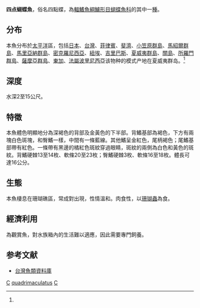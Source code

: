 {{Speciesbox
| name = 四点蝴蝶鱼
| image = Chaetodon quadrimaculatus.jpg
| status = LC 
| status_system = iucn3.1
| genus = Chaetodon
| species = quadrimaculatus
| authority = Gray, 1831<ref name='id7634'>{{cite web| url =http://www.bioinfo.cn/db05/BjdwSpecies.php?action=view&id=7634| title =四点蝴蝶鱼| work =中国动物物种编目数据库| publisher =中国科学院微生物研究所| author =中国科学院动物研究所| accessdate =2009-04-16| deadurl =yes| archiveurl =https://web.archive.org/web/20160305004107/http://www.bioinfo.cn/db05/BjdwSpecies.php?action=view&id=7634| archivedate =2016-03-05}}</ref>
| synonyms = 
}}

'''四点蝴蝶魚'''，俗名四點蝶，為[[輻鰭魚綱|輻鰭魚綱]][[鱸形目|鱸形目]][[蝴蝶魚科|蝴蝶魚科]]的其中一[[種|種]]。

==分布==
本魚分布於[[太平洋|太平洋]]區，包括[[日本|日本]]、[[台灣|台灣]]、[[菲律賓|菲律賓]]、[[斐濟|斐濟]]、[[小笠原群島|小笠原群島]]、[[馬紹爾群島|馬紹爾群島]]、[[馬里亞納群島|馬里亞納群島]]、[[密克羅尼西亞|密克羅尼西亞]]、[[紐埃|紐埃]]、[[吉里巴斯|吉里巴斯]]、[[夏威夷群島|夏威夷群島]]、[[關島|關島]]、[[所羅門群島|所羅門群島]]、[[薩摩亞群島|薩摩亞群島]]、[[東加|東加]]、[[法屬波里尼西亞|法屬波里尼西亞]]该物种的模式产地在夏威夷群岛。<ref name='id7634'/>

==深度==
水深2至15公尺。

==特徵==
本魚體色明顯地分為深褐色的背部及金黃色的下半部。背鰭基部為褐色，下方有兩塊白色斑塊，和臀鰭一樣，中間有一條藍線。其他鰭呈金紅色，尾柄褐色；尾鰭基部帶有紅色。一條帶有黑邊的橘紅色斑紋穿過眼睛，斑紋的兩側為白色和黃色的斑紋。背鰭硬棘13至14枚、軟條20至23枚；臀鰭硬棘3枚、軟條16至18枚。體長可達16公分。

==生態==
本魚棲息在珊瑚礁區，常成對出現，性情溫和。肉食性，以[[珊瑚蟲|珊瑚蟲]]為食。

==經濟利用==
為觀賞魚，對水族箱內的生活難以適應，因此需要專門飼養。

==参考文献==
{{reflist}}
*[http://fishdb.sinica.edu.tw/ 台灣魚類資料庫]{{Wayback|url=http://fishdb.sinica.edu.tw/ |date=20160304193340 }}

{{Taxonbar|from=Q1448088}}

[[Category:觀賞魚|C]]
[[Category:蝴蝶鱼属|quadrimaculatus]]
[[Category:1831年描述的魚類|C]]